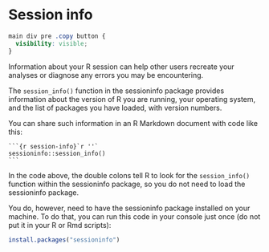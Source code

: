 # Session info

<!-- 
The code chunk example below requires strange formatting to get it to show
That formatting causes the copy button to be hidden
This next css code chunk makes the copy button visible
I'm still not sure how to make it visible only on hover
-->

```css
main div pre .copy button {
  visibility: visible;
}
```

Information about your R session  can help other users recreate your analyses or diagnose any errors you may be encountering.

The `session_info()` function in the sessioninfo package provides information about the version of R you are running, your operating system, and the list of packages you have loaded, with version numbers.

You can share such information in an R Markdown document with code like this:

````
```{r session-info}`r ''`
sessioninfo::session_info()
```
````

In the code above, the double colons tell R to look for the `session_info()` function within the sessioninfo package, so you do not need to load the sessioninfo package. 

You do, however, need to have the sessioninfo package installed on your machine. To do that, you can run this code in your console just once (do not put it in your R or Rmd scripts):

```r
install.packages("sessioninfo")
```

